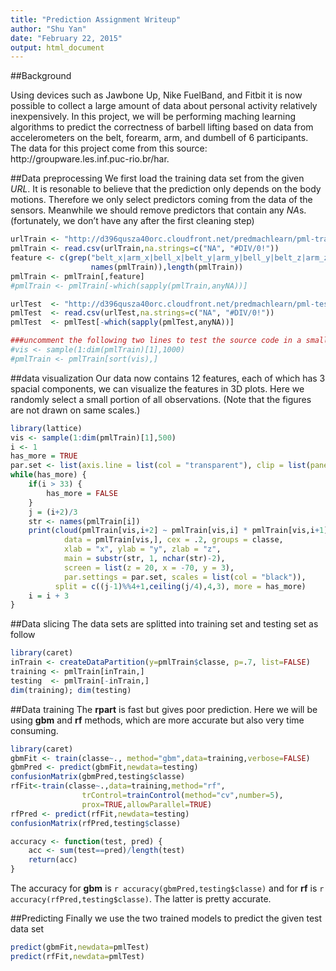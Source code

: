 ```yaml
---
title: "Prediction Assignment Writeup"
author: "Shu Yan"
date: "February 22, 2015"
output: html_document
---
```


##Background

Using devices such as Jawbone Up, Nike FuelBand, and Fitbit it is now possible to collect a large amount of data about personal activity relatively inexpensively. In this project, we will be performing maching learning algorithms to predict the correctness of barbell lifting based on data from accelerometers on the belt, forearm, arm, and dumbell of 6 participants. The data for this project come from this source: http://groupware.les.inf.puc-rio.br/har.

##Data preprocessing
We first load the training data set from the given *URL*. It is resonable to believe that the prediction only depends on the body motions. Therefore we only select predictors coming from the data of the sensors. Meanwhile we should remove predictors that contain any *NA*s. (fortunately, we don't have any after the first cleaning step)

```r
urlTrain <- "http://d396qusza40orc.cloudfront.net/predmachlearn/pml-training.csv"
pmlTrain <- read.csv(urlTrain,na.strings=c("NA", "#DIV/0!"))
feature <- c(grep("belt_x|arm_x|bell_x|belt_y|arm_y|bell_y|belt_z|arm_z|bell_z",
                  names(pmlTrain)),length(pmlTrain))
pmlTrain <- pmlTrain[,feature]
#pmlTrain <- pmlTrain[-which(sapply(pmlTrain,anyNA))]

urlTest  <- "http://d396qusza40orc.cloudfront.net/predmachlearn/pml-testing.csv"
pmlTest  <- read.csv(urlTest,na.strings=c("NA", "#DIV/0!"))
pmlTest  <- pmlTest[-which(sapply(pmlTest,anyNA))]

###uncomment the following two lines to test the source code in a small portion
#vis <- sample(1:dim(pmlTrain)[1],1000)
#pmlTrain <- pmlTrain[sort(vis),]
```

##data visualization
Our data now contains 12 features, each of which has 3 spacial components, we can visualize the features in 3D plots. Here we randomly select a small portion of all observations. (Note that the figures are not drawn on same scales.)
```r
library(lattice)
vis <- sample(1:dim(pmlTrain)[1],500)
i <- 1
has_more = TRUE
par.set <- list(axis.line = list(col = "transparent"), clip = list(panel = "off"))
while(has_more) {
    if(i > 33) {
        has_more = FALSE
    }
    j = (i+2)/3
    str <- names(pmlTrain[i])
    print(cloud(pmlTrain[vis,i+2] ~ pmlTrain[vis,i] * pmlTrain[vis,i+1], 
            data = pmlTrain[vis,], cex = .2, groups = classe, 
            xlab = "x", ylab = "y", zlab = "z",
            main = substr(str, 1, nchar(str)-2),
            screen = list(z = 20, x = -70, y = 3),
            par.settings = par.set, scales = list(col = "black")),
          split = c((j-1)%%4+1,ceiling(j/4),4,3), more = has_more)
    i = i + 3
}
```

##Data slicing
The data sets are splitted into training set and testing set as follow
```r
library(caret)
inTrain <- createDataPartition(y=pmlTrain$classe, p=.7, list=FALSE)
training <- pmlTrain[inTrain,]
testing  <- pmlTrain[-inTrain,]
dim(training); dim(testing)
```

##Data training
The **rpart** is fast but gives poor prediction. Here we will be using **gbm** and **rf** methods, which are more accurate but also very time consuming.
```r
library(caret)
gbmFit <- train(classe~., method="gbm",data=training,verbose=FALSE)
gbmPred <- predict(gbmFit,newdata=testing)
confusionMatrix(gbmPred,testing$classe)
rfFit<-train(classe~.,data=training,method="rf",
                trControl=trainControl(method="cv",number=5),
                prox=TRUE,allowParallel=TRUE)
rfPred <- predict(rfFit,newdata=testing)
confusionMatrix(rfPred,testing$classe)

accuracy <- function(test, pred) {
    acc <- sum(test==pred)/length(test)
    return(acc)
}
```

The accuracy for **gbm** is `r accuracy(gbmPred,testing$classe)` and for **rf** is `r accuracy(rfPred,testing$classe)`. The latter is pretty accurate.

##Predicting
Finally we use the two trained models to predict the given test data set
```r
predict(gbmFit,newdata=pmlTest)
predict(rfFit,newdata=pmlTest)
```

